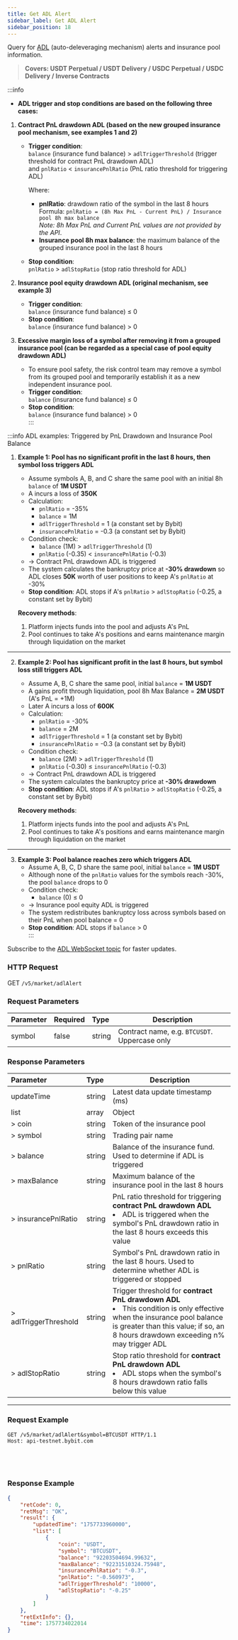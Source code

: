 ```yaml
---
title: Get ADL Alert
sidebar_label: Get ADL Alert
sidebar_position: 18
---
```


Query for [ADL](https://www.bybit.com/en/help-center/article/Auto-Deleveraging-ADL) (auto-deleveraging mechanism) alerts and insurance pool information.
> **Covers: USDT Perpetual / USDT Delivery / USDC Perpetual / USDC Delivery / Inverse Contracts**

:::info
- **ADL trigger and stop conditions are based on the following three cases:**

1. **Contract PnL drawdown ADL (based on the new grouped insurance pool mechanism, see examples 1 and 2)**  
   - **Trigger condition**:  
     `balance` (insurance fund balance) > `adlTriggerThreshold` (trigger threshold for contract PnL drawdown ADL)  
     and `pnlRatio` < `insurancePnlRatio` (PnL ratio threshold for triggering ADL)  

     Where:  
     - **pnlRatio**: drawdown ratio of the symbol in the last 8 hours  
       Formula: `pnlRatio = (8h Max PnL - Current PnL) / Insurance pool 8h max balance`  
       *Note: 8h Max PnL and Current PnL values are not provided by the API*.
     - **Insurance pool 8h max balance**: the maximum balance of the grouped insurance pool in the last 8 hours   

   - **Stop condition**:  
     `pnlRatio` > `adlStopRatio` (stop ratio threshold for ADL)  

2. **Insurance pool equity drawdown ADL (original mechanism, see example 3)**  
   - **Trigger condition**:  
     `balance` (insurance fund balance) ≤ 0  
   - **Stop condition**:  
     `balance` (insurance fund balance) > 0  

3. **Excessive margin loss of a symbol after removing it from a grouped insurance pool (can be regarded as a special case of pool equity drawdown ADL)**  
   - To ensure pool safety, the risk control team may remove a symbol from its grouped pool and temporarily establish it as a new independent insurance pool.  
   - **Trigger condition**:  
     `balance` (insurance fund balance) ≤ 0  
   - **Stop condition**:  
     `balance` (insurance fund balance) > 0  
:::

:::info ADL examples: Triggered by PnL Drawdown and Insurance Pool Balance

1. **Example 1: Pool has no significant profit in the last 8 hours, then symbol loss triggers ADL**  
   - Assume symbols A, B, and C share the same pool with an initial 8h `balance` of **1M USDT**  
   - A incurs a loss of **350K**  
   - Calculation:  
     - `pnlRatio` = -35%  
     - `balance` = 1M  
     - `adlTriggerThreshold` = 1 (a constant set by Bybit)  
     - `insurancePnlRatio` = -0.3 (a constant set by Bybit)  
   - Condition check:  
     - `balance` (1M) > `adlTriggerThreshold` (1)   
     - `pnlRatio` (-0.35) < `insurancePnlRatio` (-0.3)   
   - → Contract PnL drawdown ADL is triggered  
   - The system calculates the bankruptcy price at **-30% drawdown** so ADL closes **50K** worth of user positions to keep A's `pnlRatio` at -30%  
   - **Stop condition**: ADL stops if A's `pnlRatio` > `adlStopRatio` (-0.25, a constant set by Bybit)  

   **Recovery methods**:  
   1. Platform injects funds into the pool and adjusts A's PnL  
   2. Pool continues to take A's positions and earns maintenance margin through liquidation on the market  

---

2. **Example 2: Pool has significant profit in the last 8 hours, but symbol loss still triggers ADL**  
   - Assume A, B, C share the same pool, initial `balance` = **1M USDT**  
   - A gains profit through liquidation, pool 8h Max Balance = **2M USDT** (A's PnL = +1M)  
   - Later A incurs a loss of **600K**  
   - Calculation:  
     - `pnlRatio` = -30%  
     - `balance` = 2M  
     - `adlTriggerThreshold` = 1 (a constant set by Bybit)  
     - `insurancePnlRatio` = -0.3 (a constant set by Bybit)  
   - Condition check:  
     - `balance` (2M) > `adlTriggerThreshold` (1)   
     - `pnlRatio` (-0.30) ≤ `insurancePnlRatio` (-0.3)   
   - → Contract PnL drawdown ADL is triggered  
   - The system calculates the bankruptcy price at **-30% drawdown**  
   - **Stop condition**: ADL stops if A's `pnlRatio` > `adlStopRatio` (-0.25, a constant set by Bybit)  

   **Recovery methods**:  
   1. Platform injects funds into the pool and adjusts A's PnL  
   2. Pool continues to take A's positions and earns maintenance margin through liquidation on the market  

---

3. **Example 3: Pool balance reaches zero which triggers ADL**  
   - Assume A, B, C, D share the same pool, initial `balance` = **1M USDT**  
   - Although none of the `pnlRatio` values for the symbols reach -30%, the pool `balance` drops to 0  
   - Condition check:  
     - `balance` (0) ≤ 0   
   - → Insurance pool equity ADL is triggered  
   - The system redistributes bankruptcy loss across symbols based on their PnL when pool balance = 0  
   - **Stop condition**: ADL stops if `balance` > 0  
:::

Subscribe to the [ADL WebSocket topic](/docs/v5/websocket/public/adl-alert) for faster updates.

### HTTP Request
GET `/v5/market/adlAlert`

### Request Parameters
| Parameter | Required | Type   | Description |
|:----------|:---------|:-------|-------------|
|symbol     | false    | string | Contract name, e.g. `BTCUSDT`. Uppercase only |

### Response Parameters
| Parameter | Type   | Description |
|:----------|:------ |-------------|
|updateTime | string | Latest data update timestamp (ms) |
|list       | array  | Object |
|> coin     | string | Token of the insurance pool |
|> symbol   | string | Trading pair name |
|> balance  | string | Balance of the insurance fund. Used to determine if ADL is triggered |
|> maxBalance | string | Maximum balance of the insurance pool in the last 8 hours |
|> insurancePnlRatio | string | PnL ratio threshold for triggering **contract PnL drawdown ADL** <li>ADL is triggered when the symbol's PnL drawdown ratio in the last 8 hours exceeds this value</li> |
|> pnlRatio | string | Symbol's PnL drawdown ratio in the last 8 hours. Used to determine whether ADL is triggered or stopped |
|> adlTriggerThreshold | string | Trigger threshold for **contract PnL drawdown ADL** <li>This condition is only effective when the insurance pool balance is greater than this value; if so, an 8 hours drawdown exceeding n% may trigger ADL</li> |
|> adlStopRatio | string | Stop ratio threshold for **contract PnL drawdown ADL** <li>ADL stops when the symbol's 8 hours drawdown ratio falls below this value</li> |

---

### Request Example

<Tabs groupId="programming-languages">
<TabItem value="http" label="HTTP">

```http
GET /v5/market/adlAlert&symbol=BTCUSDT HTTP/1.1
Host: api-testnet.bybit.com
```

</TabItem>
<TabItem value="python" label="Python">

```python

```

</TabItem>
<TabItem value="Go" label="Go">

```go

```

</TabItem>
<TabItem value="java" label="Java">

```java

```

</TabItem>
<TabItem value="Node" label="Node.js">

```n4js

```

</TabItem>
</Tabs>

### Response Example

```json
{
    "retCode": 0,
    "retMsg": "OK",
    "result": {
        "updatedTime": "1757733960000",
        "list": [
            {
                "coin": "USDT",
                "symbol": "BTCUSDT",
                "balance": "92203504694.99632",
                "maxBalance": "92231510324.75948",
                "insurancePnlRatio": "-0.3",
                "pnlRatio": "-0.560973",
                "adlTriggerThreshold": "10000",
                "adlStopRatio": "-0.25"
            }
        ]
    },
    "retExtInfo": {},
    "time": 1757734022014
}
```
